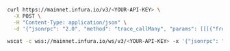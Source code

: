 
<Tabs>
  <TabItem value="cURL">

```bash
curl https://mainnet.infura.io/v3/<YOUR-API-KEY> \
  -X POST \
  -H "Content-Type: application/json" \
  -d '{"jsonrpc": "2.0", "method": "trace_callMany", "params": [[[{"from": "0x407d73d8a49eeb85d32cf465507dd71d507100c1", "to": "0xa94f5374fce5edbc8e2a8697c15331677e6ebf0b", "value": "0x186a0"}, ["trace"]], [{"from": "0x407d73d8a49eeb85d32cf465507dd71d507100c1", "to": "0xa94f5374fce5edbc8e2a8697c15331677e6ebf0b", "value": "0x186a0"}, ["trace"]]], "latest"], "latest"], "id": 1}
```

  </TabItem>
  <TabItem value="WSS">

```bash
wscat -c wss://mainnet.infura.io/ws/v3/<YOUR-API-KEY> -x '{"jsonrpc": "2.0", "method": "trace_callMany", "params": [[[{"from":"0x407d73d8a49eeb85d32cf465507dd71d507100c1","to":"0xa94f5374fce5edbc8e2a8697c15331677e6ebf0b", "value": "0x186a0"}, ["trace"]], [{"from": "0x407d73d8a49eeb85d32cf465507dd71d507100c1", "to": "0xa94f5374fce5edbc8e2a8697c15331677e6ebf0b", "value": "0x186a0"}, ["trace"]]], "latest"], "latest"], "id": 1}'
```

  </TabItem>
</Tabs>

